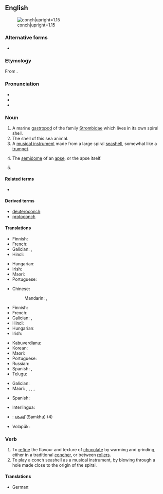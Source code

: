 {{also|Conch}}
==English==
{{wikipedia|dab=Conch (disambiguation)|conch}}
[[File:Sea shell (Trinidad & Tobago 2009).jpg|thumb|right|conch|upright=1.15]]

===Alternative forms===
* {{alter|en|conk|conque}}

===Etymology===
From {{bor|en|la|concha}}.

===Pronunciation===
* {{IPA|en|/kɒntʃ/|/kɒŋk/}}
* {{audio|en|LL-Q1860 (eng)-Vealhurl-conch.wav ‎|Audio (UK)}}
* {{rhymes|en|ɒntʃ|ɒŋk}}

===Noun===
{{en-noun|+|conchs}}

# A marine [[gastropod]] of the family [[Strombidae]] which lives in its own spiral shell.
# The shell of this sea animal.
# A [[musical instrument]] made from a large spiral [[seashell]], somewhat like a [[trumpet]].
# {{lb|en|architecture}} The [[semidome]] of an [[apse]], or the apse itself.
# {{synonym of|en|concher|gloss=machine used to refine the flavour and texture of chocolate}}

====Related terms====
* {{l|en|congius}}

====Derived terms====
* [[deuteroconch]]
* [[protoconch]]

====Translations====
{{trans-top|marine mollusc}}
* Finnish: {{t|fi|siipikotilo}}
* French: {{t+|fr|conque}}
* Galician: {{t|gl|buguina|f}}, {{t|gl|carlou|m}}
* Hindi: {{t+|hi|शंख|m|sc=Deva}}
{{trans-mid}}
* Hungarian: {{t+|hu|kagyló}}
* Irish: {{t+|ga|sliogán|m}}
* Maori: {{t|mi|wahanui}}
* Portuguese: {{t+|pt|búzio|m}}
{{trans-bottom}}

{{trans-top|shell of this sea animal}}
* Chinese:
*: Mandarin: {{t+|cmn|螺貝}}, {{t+|cmn|螺贝|tr=luóbèi}}
* Finnish: {{t|fi|[[siipikotilo|siipikotilon]] [[kuori]]}}
* French: {{t+|fr|conque}}
* Galician: {{t|gl|buguina|f}}, {{t|gl|carlou|m}}
* Hindi: {{t+|hi|शंख|m}}
* Hungarian: {{t+|hu|kagylóhéj}}
* Irish: {{t+|ga|sliogán|m}}
{{trans-mid}}
* Kabuverdianu: {{t|kea|kónxa}}
* Korean: {{t+|ko|조가비}}
* Maori: {{t|mi|wahanui}}
* Portuguese: {{t+|pt|búzio|m}}
* Russian: {{t+|ru|ра́ковина|f}}
* Spanish: {{t+|es|concha|f}}, {{t|es|caracola|f}}
* Telugu: {{t+|te|శంఖము}}
{{trans-bottom}}

{{trans-top|musical instrument}}
* Galician: {{t|gl|bucina|f}}
* Maori: {{t|mi|pūpakapaka}}, {{t|mi|potipoti}}, {{t|mi|pūmoana}}, {{t|mi|pūtātara}}, {{t|mi|pūtoto}}
{{trans-mid}}
* Spanish: {{t+|es|concha|f}}
{{trans-bottom}}

{{trans-see|machine|concher}}

{{checktrans-top}}
* Interlingua: {{t-check|ia|concha}}
* {{ttbc|ml}}: [[ശംഖ്]] (Samkhu) (4)
{{trans-mid}}
* Volapük: {{t+check|vo|koan}}
{{trans-bottom}}

===Verb===
{{en-verb|conches|conching|conched}}

# To [[refine]] the flavour and texture of [[chocolate]] by warming and grinding, either in a traditional [[concher]], or between [[roller]]s.
# To play a conch seashell as a musical instrument, by blowing through a hole made close to the origin of the spiral.

====Translations====
{{trans-top|to refine the flavour of chocolate}}
* German: {{t+|de|conchieren}}
{{trans-mid}}
{{trans-bottom}}

{{trans-top|to play a conch seashell}}
{{trans-mid}}
{{trans-bottom}}

{{c|en|Conchology|Gastropods|Machines|Musical instruments}}